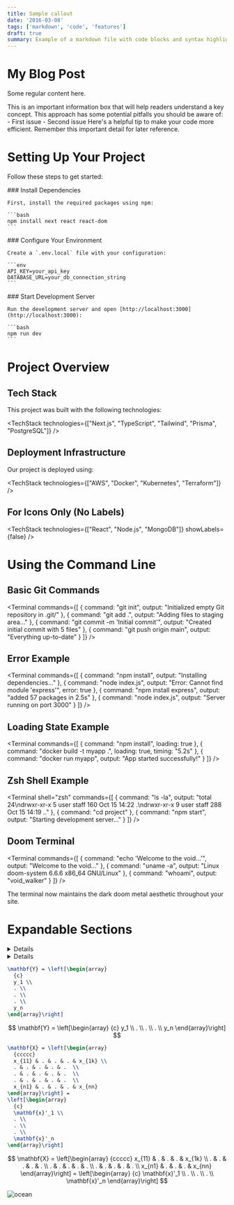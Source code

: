 ```yaml
---
title: Sample callout
date: '2016-03-08'
tags: ['markdown', 'code', 'features']
draft: true
summary: Example of a markdown file with code blocks and syntax highlighting
---
```


# My Blog Post

Some regular content here.

<Callout type="info">
This is an important information box that will help readers understand a key concept.
</Callout>

<Callout type="warning" title="Be Careful!">
This approach has some potential pitfalls you should be aware of:
- First issue
- Second issue
</Callout>

<Callout type="tip">
Here's a helpful tip to make your code more efficient.
</Callout>

<Callout type="note">
Remember this important detail for later reference.
</Callout>

# Setting Up Your Project

Follow these steps to get started:

<Steps>
  <div>
    ### Install Dependencies

    First, install the required packages using npm:

    ```bash
    npm install next react react-dom
    ```
  </div>

  <div>
    ### Configure Your Environment

    Create a `.env.local` file with your configuration:

    ```env
    API_KEY=your_api_key
    DATABASE_URL=your_db_connection_string
    ```
  </div>

  <div>
    ### Start Development Server

    Run the development server and open [http://localhost:3000](http://localhost:3000):

    ```bash
    npm run dev
    ```
  </div>
</Steps>

# Project Overview

## Tech Stack

This project was built with the following technologies:

<TechStack technologies={["Next.js", "TypeScript", "Tailwind", "Prisma", "PostgreSQL"]} />

## Deployment Infrastructure

Our project is deployed using:

<TechStack technologies={["AWS", "Docker", "Kubernetes", "Terraform"]} />

## For Icons Only (No Labels)

<TechStack technologies={["React", "Node.js", "MongoDB"]} showLabels={false} />

# Using the Command Line

## Basic Git Commands

<Terminal
  commands={[
    { command: "git init", output: "Initialized empty Git repository in .git/" },
    { command: "git add .", output: "Adding files to staging area..." },
    { command: "git commit -m 'Initial commit'", output: "Created initial commit with 5 files" },
    { command: "git push origin main", output: "Everything up-to-date" }
  ]}
/>

<Diagram name="test" />

## Error Example

<Terminal
  commands={[
    { command: "npm install", output: "Installing dependencies..." },
    {
      command: "node index.js",
      output: "Error: Cannot find module 'express'",
      error: true
    },
    {
      command: "npm install express",
      output: "added 57 packages in 2.5s"
    },
    { command: "node index.js", output: "Server running on port 3000" }
  ]}
/>

## Loading State Example

<Terminal
  commands={[
    { command: "npm install", loading: true },
    { command: "docker build -t myapp .", loading: true, timing: "5.2s" },
    { command: "docker run myapp", output: "App started successfully!" }
  ]}
/>

## Zsh Shell Example

<Terminal
  shell="zsh"
  commands={[
    { command: "ls -la", output: "total 24\ndrwxr-xr-x  5 user  staff  160 Oct 15 14:22 .\ndrwxr-xr-x  9 user  staff  288 Oct 15 14:19 .." },
    { command: "cd project" },
    { command: "npm start", output: "Starting development server..." }
  ]}
/>

## Doom Terminal

<Terminal
  commands={[
    { command: "echo 'Welcome to the void...'", output: "Welcome to the void..." },
    { command: "uname -a", output: "Linux doom-system 6.6.6 x86_64 GNU/Linux" },
    { command: "whoami", output: "void_walker" }
  ]}
/>

The terminal now maintains the dark doom metal aesthetic throughout your site.

# Expandable Sections

<Details summary="Click to learn more about Next.js">
  **Next.js** is a React framework for production that makes building performant web applications simple and developer-friendly.

  It includes features like:

- Server-side rendering
- Static site generation
- API routes
- File-based routing

</Details>

<Details summary="View the installation instructions" defaultOpen={true}>
  ## Installation Steps

  1. Create a new Next.js app:

```bash
  npx create-next-app@latest my-app
```

</Details>

```tex
\mathbf{Y} = \left[\begin{array}
  {c}
  y_1 \\
  . \\
  . \\
  . \\
  y_n
\end{array}\right]
```

$$
\mathbf{Y} = \left[\begin{array}
  {c}
  y_1 \\
  . \\
  . \\
  . \\
  y_n
\end{array}\right]
$$

```latex
\mathbf{X} = \left[\begin{array}
  {ccccc}
  x_{11} & . & . & . & x_{1k} \\
  . & . & . & . & .  \\
  . & . & . & . & .  \\
  . & . & . & . & .  \\
  x_{n1} & . & . & . & x_{nn}
\end{array}\right] =
\left[\begin{array}
  {c}
  \mathbf{x}'_1 \\
  . \\
  . \\
  . \\
  \mathbf{x}'_n
\end{array}\right]
```

$$
\mathbf{X} = \left[\begin{array}
  {ccccc}
  x_{11} & . & . & . & x_{1k} \\
  . & . & . & . & .  \\
  . & . & . & . & .  \\
  . & . & . & . & .  \\
  x_{n1} & . & . & . & x_{nn}
\end{array}\right] =
\left[\begin{array}
  {c}
  \mathbf{x}'_1 \\
  . \\
  . \\
  . \\
  \mathbf{x}'_n
\end{array}\right]
$$

<Image alt="ocean" src="/static/images/avatar.png" width={256} height={256} />
